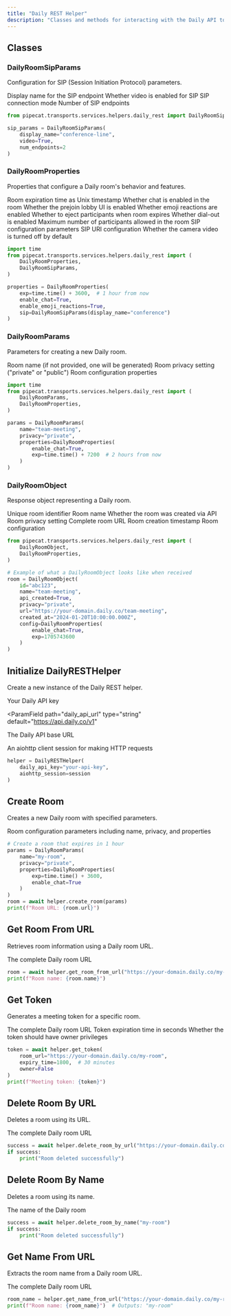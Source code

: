 ```yaml
---
title: "Daily REST Helper"
description: "Classes and methods for interacting with the Daily API to manage rooms and tokens"
---
```


## Classes

### DailyRoomSipParams

Configuration for SIP (Session Initiation Protocol) parameters.

<ResponseField name="display_name" type="string" default="sw-sip-dialin">
  Display name for the SIP endpoint
</ResponseField>
<ResponseField name="video" type="boolean" default={false}>
  Whether video is enabled for SIP
</ResponseField>
<ResponseField name="sip_mode" type="string" default="dial-in">
  SIP connection mode
</ResponseField>
<ResponseField name="num_endpoints" type="integer" default={1}>
  Number of SIP endpoints
</ResponseField>

```python
from pipecat.transports.services.helpers.daily_rest import DailyRoomSipParams

sip_params = DailyRoomSipParams(
    display_name="conference-line",
    video=True,
    num_endpoints=2
)
```

### DailyRoomProperties

Properties that configure a Daily room's behavior and features.

<ResponseField name="exp" type="float" default="current_time + 5 minutes">
  Room expiration time as Unix timestamp
</ResponseField>
<ResponseField name="enable_chat" type="boolean" default={false}>
  Whether chat is enabled in the room
</ResponseField>
<ResponseField name="enable_prejoin_ui" type="boolean" default={false}>
  Whether the prejoin lobby UI is enabled
</ResponseField>
<ResponseField name="enable_emoji_reactions" type="boolean" default={false}>
  Whether emoji reactions are enabled
</ResponseField>
<ResponseField name="eject_at_room_exp" type="boolean" default={true}>
  Whether to eject participants when room expires
</ResponseField>
<ResponseField name="enable_dialout" type="boolean" optional>
  Whether dial-out is enabled
</ResponseField>
<ResponseField name="max_participants" type="number" optional>
  Maximum number of participants allowed in the room
</ResponseField>
<ResponseField name="sip" type="DailyRoomSipParams" optional>
  SIP configuration parameters
</ResponseField>
<ResponseField name="sip_uri" type="dict" optional>
  SIP URI configuration
</ResponseField>
<ResponseField name="start_video_off" type="boolean">
  Whether the camera video is turned off by default
</ResponseField>

```python
import time
from pipecat.transports.services.helpers.daily_rest import (
    DailyRoomProperties,
    DailyRoomSipParams,
)

properties = DailyRoomProperties(
    exp=time.time() + 3600,  # 1 hour from now
    enable_chat=True,
    enable_emoji_reactions=True,
    sip=DailyRoomSipParams(display_name="conference")
)
```

### DailyRoomParams

Parameters for creating a new Daily room.

<ResponseField name="name" type="string" optional>
  Room name (if not provided, one will be generated)
</ResponseField>
<ResponseField name="privacy" type="string" default="public">
  Room privacy setting ("private" or "public")
</ResponseField>
<ResponseField name="properties" type="DailyRoomProperties">
  Room configuration properties
</ResponseField>

```python
import time
from pipecat.transports.services.helpers.daily_rest import (
    DailyRoomParams,
    DailyRoomProperties,
)

params = DailyRoomParams(
    name="team-meeting",
    privacy="private",
    properties=DailyRoomProperties(
        enable_chat=True,
        exp=time.time() + 7200  # 2 hours from now
    )
)
```

### DailyRoomObject

Response object representing a Daily room.

<ResponseField name="id" type="string">
  Unique room identifier
</ResponseField>
<ResponseField name="name" type="string">
  Room name
</ResponseField>
<ResponseField name="api_created" type="boolean">
  Whether the room was created via API
</ResponseField>
<ResponseField name="privacy" type="string">
  Room privacy setting
</ResponseField>
<ResponseField name="url" type="string">
  Complete room URL
</ResponseField>
<ResponseField name="created_at" type="string">
  Room creation timestamp
</ResponseField>
<ResponseField name="config" type="DailyRoomProperties">
  Room configuration
</ResponseField>

```python
from pipecat.transports.services.helpers.daily_rest import (
    DailyRoomObject,
    DailyRoomProperties,
)

# Example of what a DailyRoomObject looks like when received
room = DailyRoomObject(
    id="abc123",
    name="team-meeting",
    api_created=True,
    privacy="private",
    url="https://your-domain.daily.co/team-meeting",
    created_at="2024-01-20T10:00:00.000Z",
    config=DailyRoomProperties(
        enable_chat=True,
        exp=1705743600
    )
)
```

## Initialize DailyRESTHelper

Create a new instance of the Daily REST helper.

<ParamField path="daily_api_key" type="string" required>
  Your Daily API key
</ParamField>

<ParamField
  path="daily_api_url"
  type="string"
  default="https://api.daily.co/v1"
>
  The Daily API base URL
</ParamField>

<ParamField path="aiohttp_session" type="aiohttp.ClientSession" required>
  An aiohttp client session for making HTTP requests
</ParamField>

```python
helper = DailyRESTHelper(
    daily_api_key="your-api-key",
    aiohttp_session=session
)
```

## Create Room

Creates a new Daily room with specified parameters.

<ParamField path="params" type="DailyRoomParams" required>
  Room configuration parameters including name, privacy, and properties
</ParamField>

```python
# Create a room that expires in 1 hour
params = DailyRoomParams(
    name="my-room",
    privacy="private",
    properties=DailyRoomProperties(
        exp=time.time() + 3600,
        enable_chat=True
    )
)
room = await helper.create_room(params)
print(f"Room URL: {room.url}")
```

## Get Room From URL

Retrieves room information using a Daily room URL.

<ParamField path="room_url" type="string" required>
  The complete Daily room URL
</ParamField>

```python
room = await helper.get_room_from_url("https://your-domain.daily.co/my-room")
print(f"Room name: {room.name}")
```

## Get Token

Generates a meeting token for a specific room.

<ParamField path="room_url" type="string" required>
  The complete Daily room URL
</ParamField>

<ParamField path="expiry_time" type="float" default="3600">
  Token expiration time in seconds
</ParamField>

<ParamField path="owner" type="bool" default="True">
  Whether the token should have owner privileges
</ParamField>

```python
token = await helper.get_token(
    room_url="https://your-domain.daily.co/my-room",
    expiry_time=1800,  # 30 minutes
    owner=False
)
print(f"Meeting token: {token}")
```

## Delete Room By URL

Deletes a room using its URL.

<ParamField path="room_url" type="string" required>
  The complete Daily room URL
</ParamField>

```python
success = await helper.delete_room_by_url("https://your-domain.daily.co/my-room")
if success:
    print("Room deleted successfully")
```

## Delete Room By Name

Deletes a room using its name.

<ParamField path="room_name" type="string" required>
  The name of the Daily room
</ParamField>

```python
success = await helper.delete_room_by_name("my-room")
if success:
    print("Room deleted successfully")
```

## Get Name From URL

Extracts the room name from a Daily room URL.

<ParamField path="room_url" type="string" required>
  The complete Daily room URL
</ParamField>

```python
room_name = helper.get_name_from_url("https://your-domain.daily.co/my-room")
print(f"Room name: {room_name}")  # Outputs: "my-room"
```

